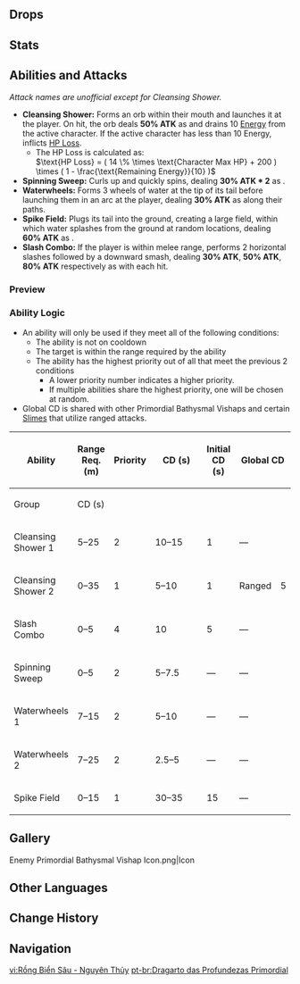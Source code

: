 {{Enemy Infobox
|image    = Enemy Primordial Bathysmal Vishap.png
|type     = Elite Enemies
|family   = Mystical Beasts
|group    = Bathysmal Vishaps
|location = [[Enkanomiya]]
|element  = Hydro
|ability1 = Energy Drain
|ability2 = HP Loss
}}
{{Description|A vishap that dwells deep beneath the oceans.<br />They were once the dominant race in the depths - and indeed, dragons were the overlords of the whole world in an even earlier age. But their former seven Sovereigns were defeated by a power from the heavens, withering one by one.|[[Archive]]}}
{{Enemy Intro}}

==Drops==
{{Drops|Vishaps}}

==Stats==
{{Enemy Stats
|phys_res  = 30%
|hydro_res = 30%

|hp_ratio  = 8
|hp_type   = 2
|atk_ratio = 4
}}

==Abilities and Attacks==
''Attack names are unofficial except for Cleansing Shower.''

*'''Cleansing Shower:''' Forms an orb within their mouth and launches it at the player. On hit, the orb deals '''50% ATK''' as {{Color|Hydro DMG}} and drains 10 [[Energy]] from the active character. If the active character has less than 10 Energy, inflicts [[HP Loss]].
** The HP Loss is calculated as:<br /><math>\text{HP Loss} = ( 14 \% \times \text{Character Max HP} + 200 ) \times ( 1 - \frac{\text{Remaining Energy}}{10} )</math>
*'''Spinning Sweep:''' Curls up and quickly spins, dealing '''30% ATK * 2''' as {{Color|AoE Hydro DMG}}.
*'''Waterwheels:''' Forms 3 wheels of water at the tip of its tail before launching them in an arc at the player, dealing '''30% ATK''' as {{Color|Hydro DMG}} along their paths.
*'''Spike Field:''' Plugs its tail into the ground, creating a large field, within which water splashes from the ground at random locations, dealing '''60% ATK''' as {{Color|AoE Hydro DMG}}.
*'''Slash Combo:''' If the player is within melee range, performs 2 horizontal slashes followed by a downward smash, dealing '''30% ATK''', '''50% ATK''', '''80% ATK''' respectively as {{Color|Physical DMG}} with each hit.

===Preview===
{{Preview
|size=185px
|file1=Primordial Bathysmal Vishap Cleansing Shower
|caption1=Cleansing Shower

|file2=Primordial Bathysmal Vishap Spinning Sweep
|caption2=Spinning Sweep

|file3=Primordial Bathysmal Vishap Waterwheels
|caption3=Waterwheels

|file4=Primordial Bathysmal Vishap Spike Field
|caption4=Spike Field

|file5=Primordial Bathysmal Vishap Slash Combo
|caption5=Slash Combo
}}

===Ability Logic===
{{See also|Cooldown#Enemy Cooldowns}}
* An ability will only be used if they meet all of the following conditions:
** The ability is not on cooldown
** The target is within the range required by the ability
** The ability has the highest priority out of all that meet the previous 2 conditions
*** A lower priority number indicates a higher priority.
*** If multiple abilities share the highest priority, one will be chosen at random.
* Global CD is shared with other Primordial Bathysmal Vishaps and certain [[Slimes]] that utilize ranged attacks.

{| class="wikitable"
! rowspan="2" | Ability !! rowspan="2" | Range Req. (m) !! rowspan="2" | Priority !! rowspan="2" style="width:80px" | CD (s) !! rowspan="2" | Initial CD (s) !! colspan="2" | Global CD !! rowspan="2" | Action Interval (s)
|-
! Group !! CD (s)
|-
| Cleansing Shower 1 || 5–25 || 2 || 10–15 || 1 || colspan="2" | — || rowspan="7" | 1.5
|-
| Cleansing Shower 2 || 0–35 || 1 || 5–10 || 1 || Ranged || 5
|-
| Slash Combo || 0–5 || 4 || 10 || 5 || colspan="2" | —
|-
| Spinning Sweep || 0–5 || 2 || 5–7.5 || — || colspan="2" | —
|-
| Waterwheels 1 || 7–15 || 2 || 5–10 || — || colspan="2" | —
|-
| Waterwheels 2 || 7–25 || 2 || 2.5–5 || — || colspan="2" | —
|-
| Spike Field || 0–15 || 1 || 30–35 || 15 || colspan="2" | —
|}

==Gallery==
<gallery hideaddbutton="true" captionalign="center">
Enemy Primordial Bathysmal Vishap Icon.png|Icon
</gallery>

==Other Languages==
{{Other Languages
|en      = Primordial Bathysmal Vishap
|zhs     = 深海龙蜥・原种
|zhs_rm  = Shēnhǎi Lóngxī - Yuánzhǒng
|zht     = 深海龍蜥・原種
|zht_rm  = Shēnhǎi Lóngxī - Yuánzhǒng
|zh_tl   = Bathysmal Vishap - Original Species
|ja      = アビサルヴィシャップ・原種
|ja_rm   = Abisaru Vishappu - Genshu{{Assumed}}
|ja_tl   = Abyssal Vishap - Original Breed
|ko      = 심해 용 도마뱀・원종
|ko_rm   = 
|ko_tl   = 
|es      = Dragarto de las Profundidades Primordial
|es_tl   = Primordial Dragard of the Depths
|es_note = ''Dragarto'' is a portmanteau of {{Lang|mini=1|es=''dragón''|es_tl=dragon}} and {{Lang|mini=1|es=''lagarto''|es_tl=lizard.}}
|fr      = Élémentosaure abyssal primordial
|fr_tl   = Primordial Abyssal Elementosaurus
|ru      = Вишап глубин: Исток
|ru_tl   = 
|th      = Primordial Bathysmal Vishap
|vi      = Rồng Biển Sâu - Nguyên Thủy
|vi_tl   = Deep Sea Dragon - Primordial
|de      = Tiefsee-Drachenechse – Urtyp
|de_tl   = Deep Sea Dragon-Lizard - Original Type
|id      = Primordial Bathysmal Vishap
|pt      = Dragarto das Profundezas Primordial
|pt_tl   = 
}}

==Change History==
{{Change History|2.4}}

==Navigation==
{{Enemy Navbox|elite}}

[[vi:Rồng Biển Sâu - Nguyên Thủy]]
[[pt-br:Dragarto das Profundezas Primordial]]